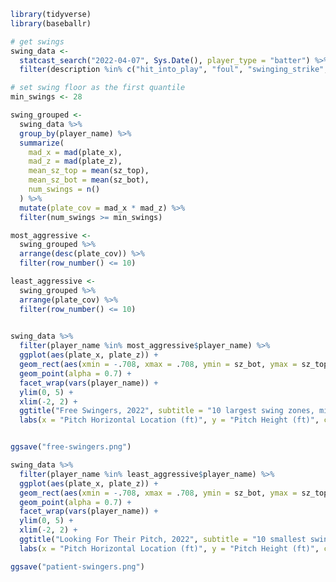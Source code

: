 

```r
library(tidyverse)
library(baseballr)
```

```r

# get swings
swing_data <-
  statcast_search("2022-04-07", Sys.Date(), player_type = "batter") %>%
  filter(description %in% c("hit_into_play", "foul", "swinging_strike", "foul_tip", "swinging_strike_blocked"))

# set swing floor as the first quantile
min_swings <- 28

swing_grouped <-
  swing_data %>%
  group_by(player_name) %>%
  summarize(
    mad_x = mad(plate_x),
    mad_z = mad(plate_z),
    mean_sz_top = mean(sz_top),
    mean_sz_bot = mean(sz_bot),
    num_swings = n()
  ) %>%
  mutate(plate_cov = mad_x * mad_z) %>%
  filter(num_swings >= min_swings)

most_aggressive <-
  swing_grouped %>%
  arrange(desc(plate_cov)) %>%
  filter(row_number() <= 10)

least_aggressive <-
  swing_grouped %>%
  arrange(plate_cov) %>%
  filter(row_number() <= 10)
  

swing_data %>%
  filter(player_name %in% most_aggressive$player_name) %>%
  ggplot(aes(plate_x, plate_z)) +
  geom_rect(aes(xmin = -.708, xmax = .708, ymin = sz_bot, ymax = sz_top), color = "grey", fill = "palegreen", alpha = 0.1, lty = "dashed") +
  geom_point(alpha = 0.7) +
  facet_wrap(vars(player_name)) +
  ylim(0, 5) +
  xlim(-2, 2) +
  ggtitle("Free Swingers, 2022", subtitle = "10 largest swing zones, min. 50 swings") +
  labs(x = "Pitch Horizontal Location (ft)", y = "Pitch Height (ft)", caption = "Source: Baseball Savant through April 24, 2022")


ggsave("free-swingers.png")

swing_data %>%
  filter(player_name %in% least_aggressive$player_name) %>%
  ggplot(aes(plate_x, plate_z)) +
  geom_rect(aes(xmin = -.708, xmax = .708, ymin = sz_bot, ymax = sz_top), color = "grey", fill = "palegreen", alpha = 0.1, lty = "dashed") +
  geom_point(alpha = 0.7) +
  facet_wrap(vars(player_name)) +
  ylim(0, 5) +
  xlim(-2, 2) +
  ggtitle("Looking For Their Pitch, 2022", subtitle = "10 smallest swing zones, min. 50 swings") +
  labs(x = "Pitch Horizontal Location (ft)", y = "Pitch Height (ft)", caption = "Source: Baseball Savant through April 24, 2022")

ggsave("patient-swingers.png")



  
```

